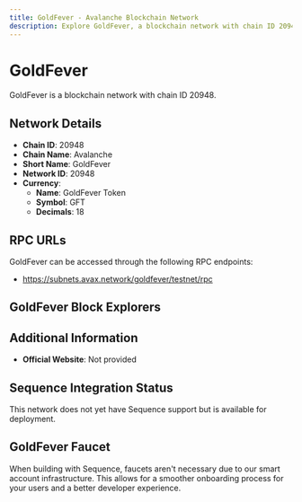 ```yaml
--- 
title: GoldFever - Avalanche Blockchain Network
description: Explore GoldFever, a blockchain network with chain ID 20948. Learn about its native currency, GoldFever Token, and how to interact with the network.
---
```


# GoldFever

GoldFever is a blockchain network with chain ID 20948.

## Network Details

- **Chain ID**: 20948
- **Chain Name**: Avalanche
- **Short Name**: GoldFever
- **Network ID**: 20948
- **Currency**: 
  - **Name**: GoldFever Token
  - **Symbol**: GFT
  - **Decimals**: 18

## RPC URLs

GoldFever can be accessed through the following RPC endpoints:

- https://subnets.avax.network/goldfever/testnet/rpc

## GoldFever Block Explorers



## Additional Information

- **Official Website**: Not provided

## Sequence Integration Status

This network does not yet have Sequence support but is available for deployment.

## GoldFever Faucet

When building with Sequence, faucets aren't necessary due to our smart account infrastructure. This allows for a smoother onboarding process for your users and a better developer experience.
